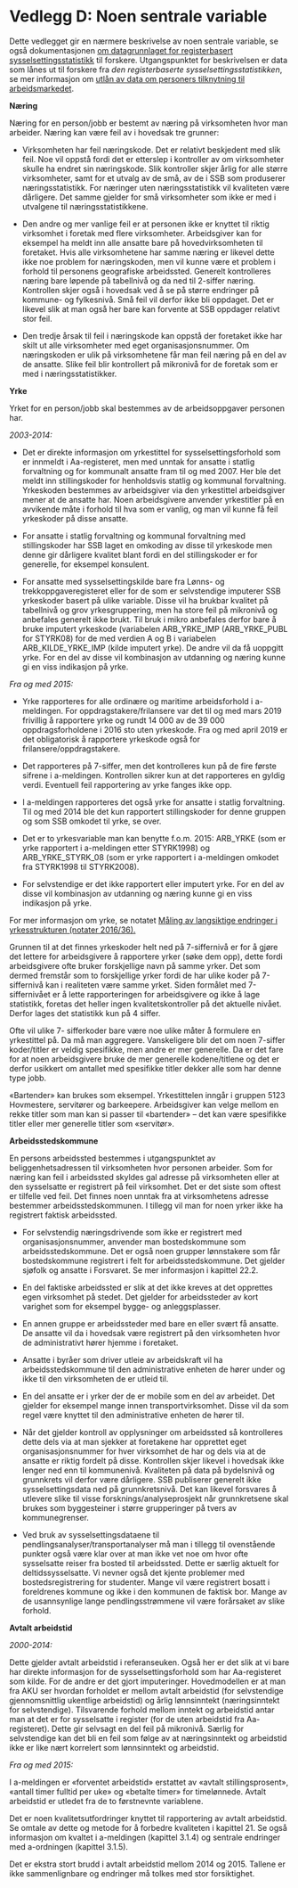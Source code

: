 # Vedlegg D: Noen sentrale variable {.unnumbered}

Dette vedlegget gir en nærmere beskrivelse av noen sentrale variable, se
også dokumentasjonen [om datagrunnlaget for registerbasert
sysselsettingsstatistikk](https://www.ssb.no/data-til-forskning/utlan-av-data-til-forskere/variabellister/a-ordningen/om-datagrunnlaget-for-registerbasert-sysselsettingsstatistikk)
til forskere. Utgangspunktet for beskrivelsen er data som lånes ut til
forskere fra *den registerbaserte sysselsettingsstatistikken*, se mer
informasjon om [utlån av data om personers tilknytning til arbeidsmarkedet](https://www.ssb.no/data-til-forskning/utlan-av-data-til-forskere/variabellister/arbeidsmarked).

**Næring**

Næring for en person/jobb er bestemt av næring på virksomheten hvor man
arbeider. Næring kan være feil av i hovedsak tre grunner:

-   Virksomheten har feil næringskode. Det er relativt beskjedent med
    slik feil. Noe vil oppstå fordi det er etterslep i kontroller av om
    virksomheter skulle ha endret sin næringskode. Slik kontroller skjer
    årlig for alle større virksomheter, samt for et utvalg av de små, av
    de i SSB som produserer næringsstatistikk. For næringer uten
    næringsstatistikk vil kvaliteten være dårligere. Det samme gjelder
    for små virksomheter som ikke er med i utvalgene til
    næringsstatistikkene.

-   Den andre og mer vanlige feil er at personen ikke er knyttet til
    riktig virksomhet i foretak med flere virksomheter. Arbeidsgiver kan
    for eksempel ha meldt inn alle ansatte bare på hovedvirksomheten til
    foretaket. Hvis alle virksomhetene har samme næring er likevel dette
    ikke noe problem for næringskoden, men vil kunne være et problem i
    forhold til personens geografiske arbeidssted. Generelt kontrolleres
    næring bare løpende på tabellnivå og da ned til 2-siffer næring.
    Kontrollen skjer også i hovedsak ved å se på større endringer på
    kommune- og fylkesnivå. Små feil vil derfor ikke bli oppdaget. Det er
    likevel slik at man også her bare kan forvente at SSB oppdager
    relativt stor feil.

-   Den tredje årsak til feil i næringskode kan oppstå der foretaket
    ikke har skilt ut alle virksomheter med eget organisasjonsnummer. Om
    næringskoden er ulik på virksomhetene får man feil næring på en del
    av de ansatte. Slike feil blir kontrollert på mikronivå for de
    foretak som er med i næringsstatistikker.

**Yrke**

Yrket for en person/jobb skal bestemmes av de arbeidsoppgaver personen
har.

*2003-2014:*

-   Det er direkte informasjon om yrkestittel for sysselsettingsforhold
    som er innmeldt i Aa-registeret, men med unntak for ansatte i
    statlig forvaltning og for kommunalt ansatte fram til og med 2007.
    Her ble det meldt inn stillingskoder for henholdsvis statlig og
    kommunal forvaltning. Yrkeskoden bestemmes av arbeidsgiver via den
    yrkestittel arbeidsgiver mener at de ansatte har. Noen arbeidsgivere
    anvender yrkestitler på en avvikende måte i forhold til hva som er
    vanlig, og man vil kunne få feil yrkeskoder på disse ansatte.

-   For ansatte i statlig forvaltning og kommunal forvaltning med
    stillingskoder har SSB laget en omkoding av disse til yrkeskode men
    denne gir dårligere kvalitet blant fordi en del stillingskoder er
    for generelle, for eksempel konsulent.

-   For ansatte med sysselsettingskilde bare fra Lønns- og
    trekkoppgaveregisteret eller for de som er selvstendige imputerer
    SSB yrkeskoder basert på ulike variable. Disse vil ha brukbar
    kvalitet på tabellnivå og grov yrkesgruppering, men ha store feil på
    mikronivå og anbefales generelt ikke brukt. Til bruk i mikro
    anbefales derfor bare å bruke imputert yrkeskode (variabelen
    ARB_YRKE_IMP (ARB_YRKE_PUBL for STYRK08) for de med verdien A og B i
    variabelen ARB_KILDE_YRKE_IMP (kilde imputert yrke). De andre vil da
    få uoppgitt yrke. For en del av disse vil kombinasjon av utdanning
    og næring kunne gi en viss indikasjon på yrke.

*Fra og med 2015:*

-   Yrke rapporteres for alle ordinære og maritime arbeidsforhold i
    a-meldingen. For oppdragstakere/frilansere var det til og med mars
    2019 frivillig å rapportere yrke og rundt 14 000 av de 39 000
    oppdragsforholdene i 2016 sto uten yrkeskode. Fra og med april 2019
    er det obligatorisk å rapportere yrkeskode også for
    frilansere/oppdragstakere.

-   Det rapporteres på 7-siffer, men det kontrolleres kun på de fire
    første sifrene i a-meldingen. Kontrollen sikrer kun at det
    rapporteres en gyldig verdi. Eventuell feil rapportering av yrke
    fanges ikke opp.

-   I a-meldingen rapporteres det også yrke for ansatte i statlig
    forvaltning. Til og med 2014 ble det kun rapportert stillingskoder
    for denne gruppen og som SSB omkodet til yrke, se over.

-   Det er to yrkesvariable man kan benytte f.o.m. 2015: ARB_YRKE (som
    er yrke rapportert i a-meldingen etter STYRK1998) og
    ARB_YRKE_STYRK_08 (som er yrke rapportert i a-meldingen omkodet fra
    STYRK1998 til STYRK2008).

-   For selvstendige er det ikke rapportert eller imputert yrke. For en
    del av disse vil kombinasjon av utdanning og næring kunne gi en viss
    indikasjon på yrke.

For mer informasjon om yrke, se notatet [Måling av langsiktige endringer
i yrkesstrukturen (notater
2016/36).](https://www.ssb.no/arbeid-og-lonn/artikler-og-publikasjoner/maling-av-langsiktige-endringer-i-yrkesstrukturen)

Grunnen til at det finnes yrkeskoder helt ned på 7-siffernivå er for å
gjøre det lettere for arbeidsgivere å rapportere yrker (søke dem opp),
dette fordi arbeidsgivere ofte bruker forskjellige navn på samme yrker.
Det som dermed fremstår som to forskjellige yrker fordi de har ulike
koder på 7-siffernivå kan i realiteten være samme yrket. Siden formålet
med 7-siffernivået er å lette rapporteringen for arbeidsgivere og ikke å
lage statistikk, foretas det heller ingen kvalitetskontroller på det
aktuelle nivået. Derfor lages det statistikk kun på 4 siffer.

Ofte vil ulike 7- sifferkoder bare være noe ulike måter å formulere en
yrkestittel på. Da må man aggregere. Vanskeligere blir det om noen
7-siffer koder/titler er veldig spesifikke, men andre er mer generelle.
Da er det fare for at noen arbeidsgivere bruke de mer generelle
kodene/titlene og det er derfor usikkert om antallet med spesifikke
titler dekker alle som har denne type jobb.

«Bartender» kan brukes som eksempel. Yrkestittelen inngår i gruppen 5123
Hovmestere, servitører og barkeepere. Arbeidsgiver kan velge mellom en
rekke titler som man kan si passer til «bartender» -- det kan være
spesifikke titler eller mer generelle titler som «servitør».

**Arbeidsstedskommune**

En persons arbeidssted bestemmes i utgangspunktet av
beliggenhetsadressen til virksomheten hvor personen arbeider. Som for
næring kan feil i arbeidssted skyldes gal adresse på virksomheten eller
at den sysselsatte er registrert på feil virksomhet. Det er det siste
som oftest er tilfelle ved feil. Det finnes noen unntak fra at
virksomhetens adresse bestemmer arbeidsstedskommunen. I tillegg vil man
for noen yrker ikke ha registrert faktisk arbeidssted.

-   For selvstendig næringsdrivende som ikke er registrert med
    organisasjonsnummer, anvender man bostedskommune som
    arbeidsstedskommune. Det er også noen grupper lønnstakere som får
    bostedskommune registrert i felt for arbeidsstedskommune. Det
    gjelder sjøfolk og ansatte i Forsvaret. Se mer informasjon i
    kapittel 22.2.

-   En del faktiske arbeidssted er slik at det ikke kreves at det
    opprettes egen virksomhet på stedet. Det gjelder for arbeidssteder
    av kort varighet som for eksempel bygge- og anleggsplasser.

-   En annen gruppe er arbeidssteder med bare en eller svært få ansatte.
    De ansatte vil da i hovedsak være registrert på den virksomheten
    hvor de administrativt hører hjemme i foretaket.

-   Ansatte i byråer som driver utleie av arbeidskraft vil ha
    arbeidsstedskommune til den administrative enheten de hører under og
    ikke til den virksomheten de er utleid til.

-   En del ansatte er i yrker der de er mobile som en del av arbeidet.
    Det gjelder for eksempel mange innen transportvirksomhet. Disse vil
    da som regel være knyttet til den administrative enheten de hører
    til.

-   Når det gjelder kontroll av opplysninger om arbeidssted så
    kontrolleres dette dels via at man sjekker at foretakene har
    opprettet eget organisasjonsnummer for hver virksomhet de har og
    dels via at de ansatte er riktig fordelt på disse. Kontrollen skjer
    likevel i hovedsak ikke lenger ned enn til kommunenivå. Kvaliteten
    på data på bydelsnivå og grunnkrets vil derfor være dårligere. SSB
    publiserer generelt ikke sysselsettingsdata ned på grunnkretsnivå.
    Det kan likevel forsvares å utlevere slike til visse
    forsknings/analyseprosjekt når grunnkretsene skal brukes som
    byggesteiner i større grupperinger på tvers av kommunegrenser.

-   Ved bruk av sysselsettingsdataene til
    pendlingsanalyser/transportanalyser må man i tillegg til ovenstående
    punkter også være klar over at man ikke vet noe om hvor ofte
    sysselsatte reiser fra bosted til arbeidssted. Dette er særlig
    aktuelt for deltidssysselsatte. Vi nevner også det kjente problemer
    med bostedsregistrering for studenter. Mange vil være registrert
    bosatt i foreldrenes kommune og ikke i den kommunen de faktisk bor.
    Mange av de usannsynlige lange pendlingsstrømmene vil være
    forårsaket av slike forhold.

**Avtalt arbeidstid**

*2000-2014:*

Dette gjelder avtalt arbeidstid i referanseuken. Også her er det slik at
vi bare har direkte informasjon for de sysselsettingsforhold som har
Aa-registeret som kilde. For de andre er det gjort imputeringer.
Hovedmodellen er at man fra AKU ser hvordan forholdet er mellom avtalt
arbeidstid (for selvstendige gjennomsnittlig ukentlige arbeidstid) og
årlig lønnsinntekt (næringsinntekt for selvstendige). Tilsvarende
forhold mellom inntekt og arbeidstid antar man at det er for sysselsatte
i register (for de uten arbeidstid fra Aa-registeret). Dette gir
selvsagt en del feil på mikronivå. Særlig for selvstendige kan det bli
en feil som følge av at næringsinntekt og arbeidstid ikke er like nært
korrelert som lønnsinntekt og arbeidstid.

*Fra og med 2015:*

I a-meldingen er «forventet arbeidstid» erstattet av «avtalt
stillingsprosent», «antall timer fulltid per uke» og «betalte timer» for
timelønnede. Avtalt arbeidstid er utledet fra de to førstnevnte
variablene.

Det er noen kvalitetsutfordringer knyttet til rapportering av avtalt
arbeidstid. Se omtale av dette og metode for å forbedre kvaliteten i
kapittel 21. Se også informasjon om kvaltet i a-meldingen (kapittel 3.1.4) og sentrale endringer med a-ordningen (kapittel 3.1.5).

Det er ekstra stort brudd i avtalt arbeidstid mellom 2014 og 2015. Tallene er ikke sammenlignbare og endringer må tolkes med stor forsiktighet.
